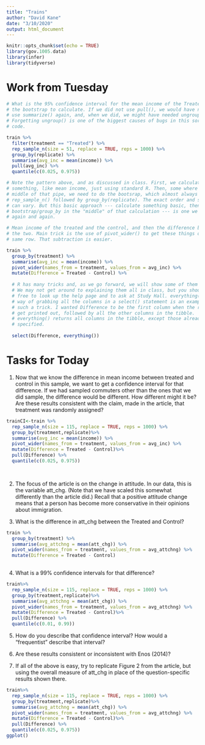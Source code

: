 ```yaml
---
title: "Trains"
author: "David Kane"
date: "3/10/2020"
output: html_document
---
```


```r
knitr::opts_chunk$set(echo = TRUE)
library(gov.1005.data)
library(infer)
library(tidyverse)
```

# Work from Tuesday

```r
# What is the 95% confidence interval for the mean income of the Treated? Using
# the bootstrap to calculate. If we did not use pull(), we would have needed to
# use summarize() again, and, when we did, we might have needed ungroup().
# Forgetting ungroup() is one of the biggest causes of bugs in this sort of
# code.

train %>% 
  filter(treatment == "Treated") %>% 
  rep_sample_n(size = 51, replace = TRUE, reps = 1000) %>% 
  group_by(replicate) %>% 
  summarise(avg_inc = mean(income)) %>% 
  pull(avg_inc) %>%
  quantile(c(0.025, 0.975))

# Note the pattern above, and as discussed in class. First, we calculate
# something, like mean income, just using standard R. Then, some where in the
# middle of that pipe, we need to do the bootsrap, which almost always requires
# rep_sample_n() followed by group_by(replicate). The exact order and structure
# can vary. But this basic approach --- calculate something basic, then do
# bootstrap/group_by in the "middle" of that calculation --- is one we will use
# again and again.
```

```r
# Mean income of the treated and the control, and then the difference between
# the two. Main trick is the use of pivot_wider() to get these things on the
# same row. That subtraction is easier.

train %>% 
  group_by(treatment) %>% 
  summarise(avg_inc = mean(income)) %>% 
  pivot_wider(names_from = treatment, values_from = avg_inc) %>% 
  mutate(Difference = Treated - Control) %>% 
  
  # R has many tricks and, as we go forward, we will show some of them to you.
  # We may not get around to explaining them all in class, but you should feel
  # free to look up the help page and to ask at Study Hall. everything(), as a
  # way of grabbing all the columns in a select() statement is an example of
  # such a trick. I wanted Difference to be the first column when the results
  # get printed out, followed by all the other columns in the tibble.
  # everything() returns all columns in the tibble, except those already
  # specified.
  
  select(Difference, everything())
```

# Tasks for Today

1) Now that we know the difference in mean income between treated and control in this sample, we want to get a confidence interval for that difference. If we had sampled commuters other than the ones that we did sample, the difference would be different. How different might it be? Are these results consistent with the claim, made in the article, that treatment was randomly assigned?

```r
trainCI<-train %>% 
  rep_sample_n(size = 115, replace = TRUE, reps = 1000) %>% 
  group_by(treatment,replicate)%>%
  summarise(avg_inc = mean(income)) %>% 
  pivot_wider(names_from = treatment, values_from = avg_inc) %>% 
  mutate(Difference = Treated - Control)%>%
  pull(Difference) %>%
  quantile(c(0.025, 0.975))

  
```




2) The focus of the article is on the change in attitude. In our data, this is the variable att_chg. (Note that we have scaled this somewhat differently than the article did.) Recall that a positive attitude change means that a person has become more conservative in their opinions about immigration.



3) What is the difference in att_chg between the Treated and Control?
```r
train %>% 
  group_by(treatment) %>% 
  summarise(avg_attchng = mean(att_chg)) %>% 
  pivot_wider(names_from = treatment, values_from = avg_attchng) %>% 
  mutate(Difference = Treated - Control)
 

```



4) What is a 99% confidence intervals for that difference?
```r

train%>%
  rep_sample_n(size = 115, replace = TRUE, reps = 1000) %>% 
  group_by(treatment,replicate)%>%
  summarise(avg_attchng = mean(att_chg)) %>% 
  pivot_wider(names_from = treatment, values_from = avg_attchng) %>% 
  mutate(Difference = Treated - Control)%>%
  pull(Difference) %>%
  quantile(c(0.01, 0.99))
```




5) How do you describe that confidence interval? How would a "frequentist" describe that interval?



6) Are these results consistent or inconsistent with Enos (2014)?


7) If all of the above is easy, try to replicate Figure 2 from the article, but using the overall measure of att_chg in place of the question-specific results shown there.

```r
train%>%
  rep_sample_n(size = 115, replace = TRUE, reps = 1000) %>% 
  group_by(treatment,replicate)%>%
  summarise(avg_attchng = mean(att_chg)) %>% 
  pivot_wider(names_from = treatment, values_from = avg_attchng) %>% 
  mutate(Difference = Treated - Control)%>%
  pull(Difference) %>%
  quantile(c(0.025, 0.975))
ggplot()
```






